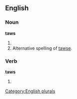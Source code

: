==English==

===Noun===
'''taws'''

# {{plural of |[[taw]]}}
# Alternative spelling of [[tawse]].

===Verb===
'''taws'''

# {{third-person singular of|[[taw]]}}

[[Category:English plurals]]